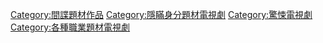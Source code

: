 [[Category:間諜題材作品|Category:間諜題材作品]]
[[Category:隱瞞身分題材電視劇|Category:隱瞞身分題材電視劇]]
[[Category:驚悚電視劇|Category:驚悚電視劇]]
[[Category:各種職業題材電視劇|Category:各種職業題材電視劇]]